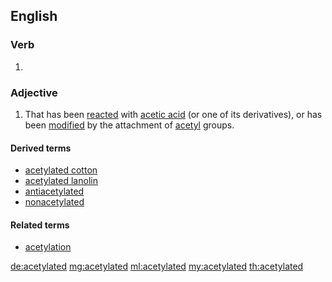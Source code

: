 ==English==

===Verb===
{{head|en|verb form}}

# {{en-past of|acetylate}}

===Adjective===
{{en-adj}}

# That has been [[reacted]] with [[acetic acid]] (or one of its derivatives), or has been [[modified]] by the attachment of [[acetyl]] groups.

====Derived terms====
* [[acetylated cotton]]
* [[acetylated lanolin]]
* [[antiacetylated]]
* [[nonacetylated]]

====Related terms====
* [[acetylation]]

[[de:acetylated]]
[[mg:acetylated]]
[[ml:acetylated]]
[[my:acetylated]]
[[th:acetylated]]